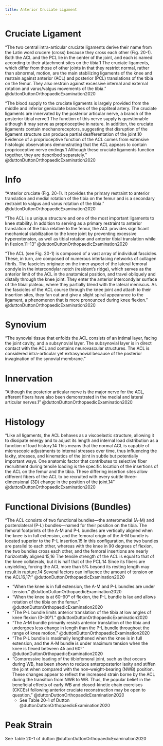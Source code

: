 ```yaml
---
title: Anterior Cruciate Ligament
---
```


# Cruciate Ligament

"The two central intra-articular cruciate ligaments derive their name from the Latin word crucere (cross) because they cross each other (Fig. 20-1). Both the ACL and the PCL lie in the center of the joint, and each is named according to their attachment sites on the tibia.1 The cruciate ligaments, which differ from those of other joints in that they restrict normal, rather than abnormal, motion, are the main stabilizing ligaments of the knee and restrain against anterior (ACL) and posterior (PCL) translations of the tibia on the femur. They also restrain against excessive internal and external rotation and varus/valgus movements of the tibia." @duttonDuttonOrthopaedicExamination2020


"The blood supply to the cruciate ligaments is largely provided from the middle and inferior geniculate branches of the popliteal artery. The cruciate ligaments are innervated by the posterior articular nerve, a branch of the posterior tibial nerve.1 The function of this nerve supply is questionable although it may serve as proprioceptive in nature. In addition, the cruciate ligaments contain mechanoreceptors, suggesting that disruption of the ligament structure can produce partial deafferentation of the joint.10 Evidence of a proprioceptive function of the ACL comes from extensive histologic observations demonstrating that the ACL appears to contain proprioceptive nerve endings.1 Although these cruciate ligaments function together, they are described separately." @duttonDuttonOrthopaedicExamination2020

# Info
"Anterior cruciate (Fig. 20-1). It provides the primary restraint to anterior translation and medial rotation of the tibia on the femur and is a secondary restraint to valgus and varus rotation of the tibia." @duttonDuttonOrthopaedicExamination2020 


"The ACL is a unique structure and one of the most important ligaments to knee stability. In addition to serving as a primary restraint to anterior translation of the tibia relative to the femur, the ACL provides significant mechanical stabilization to the knee joint by preventing excessive hyperextension, as well as tibial rotation and anterior tibial translation while in flexion.11–13" @duttonDuttonOrthopaedicExamination2020

"The ACL (see Fig. 20-1) is composed of a vast array of individual fascicles. These, in turn, are composed of numerous interlacing networks of collagen fibrils. The fascicles originate on the inner aspect of the lateral femoral condyle in the intercondylar notch (resident’s ridge), which serves as the anterior limit of the ACL in the anatomical position, and travel obliquely and distally through the knee joint. They enter the anterior intercondylar surface of the tibial plateau, where they partially blend with the lateral meniscus. As the fascicles of the ACL course through the knee joint and attach to their insertion sites, they fan out and give a slight spiral appearance to the ligament, a phenomenon that is more pronounced during knee flexion." @duttonDuttonOrthopaedicExamination2020 

# Synovium

"The synovial tissue that enfolds the ACL consists of an intimal layer, facing the joint cavity, and a subsynovial layer. The subsynovial layer is in direct contact with the ACL and contains neurovascular structures. The ACL is considered intra-articular yet extrasynovial because of the posterior invagination of the synovial membrane."

# Innervation {#innervation}

"Although the posterior articular nerve is the major nerve for the ACL, afferent fibers have also been demonstrated in the medial and lateral articular nerves.1" @duttonDuttonOrthopaedicExamination2020

# Histology

"Like all ligaments, the ACL behaves as a viscoelastic structure, allowing it to dissipate energy and to adjust its length and internal load distribution as a function of load history.14 This means that the normal ACL is capable of microscopic adjustments to internal stresses over time, thus influencing the laxity, stresses, and kinematics of the joint in subtle but potentially important ways. One anatomic factor that contributes to selective fiber recruitment during tensile loading is the specific location of the insertions of the ACL on the femur and the tibia. These differing insertion sites allow different fibers of the ACL to be recruited with every subtle three-dimensional (3D) change in the position of the joint.14" @duttonDuttonOrthopaedicExamination2020 

# Functional Divisions (Bundles)

"The ACL consists of two functional bundles—the anteromedial (A-M) and posterolateral (P-L) bundles—named for their position on the tibia. The femoral footprints of the A-M and P-L bundles are vertically aligned when the knee is in full extension, and the femoral origin of the A-M bundle is located superior to the P-L insertion.15 In this configuration, the two bundles are parallel to each other, whereas with the knee in 90 degrees of flexion, the two bundles cross each other, and the femoral insertions are nearly horizontally aligned.15,16 The tensile strength of the ACL is equal to that of the knee collaterals, but it is half that of the PCL.14 Since its fibers are unyielding, forcing the ACL more than 5% beyond its resting length may result in rupture.14 Several factors can influence the amount of tension on the ACL16,17:" @duttonDuttonOrthopaedicExamination2020


- "When the knee is in full extension, the A-M and P-L bundles are under tension." @duttonDuttonOrthopaedicExamination2020
- "When the knee is at 60–90&deg; of flexion, the P-L bundle is lax and allows rotation of the tibia on the femur." @duttonDuttonOrthopaedicExamination2020
- "The P-L bundle limits anterior translation of the tibia at low angles of knee flexion (0–30&deg;)." @duttonDuttonOrthopaedicExamination2020
- "The A-M bundle primarily resists anterior translation of the tibia and undergoes less change in length than the P-L bundle throughout the range of knee motion." @duttonDuttonOrthopaedicExamination2020 
- "The P-L bundle is maximally lengthened when the knee is in full extension, and the A-M bundle is under maximum tension when the knee is flexed between 45 and 60&deg;" @duttonDuttonOrthopaedicExamination2020
- "Compressive loading of the tibiofemoral joint, such as that occurs during WB, has been shown to reduce anteroposterior laxity and stiffen the joint when compared with the non–weight-bearing (NWB) position. These changes appear to reflect the increased strain borne by the ACL during the transition from NWB to WB. Thus, the popular belief in the beneficial effects of early WB and closed-kinetic chain exercises (CKCEs) following anterior cruciate reconstruction may be open to question." @duttonDuttonOrthopaedicExamination2020
    - See Table 20-1 of Dutton @duttonDuttonOrthopaedicExamination2020 


# Peak Strain

See Table 20-1 of dutton @duttonDuttonOrthopaedicExamination2020 

